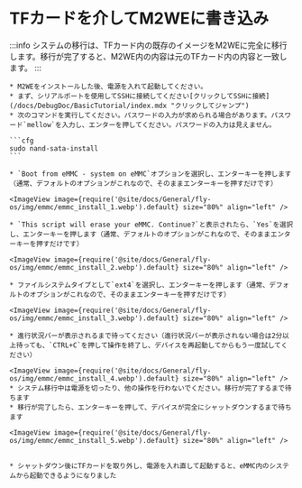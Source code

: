 
# TFカードを介してM2WEに書き込み

:::info
システムの移行は、TFカード内の既存のイメージをM2WEに完全に移行します。移行が完了すると、M2WE内の内容は元のTFカード内の内容と一致します。
:::

    * M2WEをインストールした後、電源を入れて起動してください。
    * まず、シリアルポートを使用してSSHに接続してください[クリックしてSSHに接続](/docs/DebugDoc/BasicTutorial/index.mdx "クリックしてジャンプ") 
    * 次のコマンドを実行してください。パスワードの入力が求められる場合があります。パスワード`mellow`を入力し、エンターを押してください。パスワードの入力は見えません。

    ```cfg
    sudo nand-sata-install
    ```

    * `Boot from eMMC - system on eMMC`オプションを選択し、エンターキーを押します（通常、デフォルトのオプションがこれなので、そのままエンターキーを押すだけです）

    <ImageView image={require('@site/docs/General/fly-os/img/emmc/emmc_install_1.webp').default} size="80%" align="left" />

    * `This script will erase your eMMC. Continue?`と表示されたら、`Yes`を選択し、エンターキーを押します（通常、デフォルトのオプションがこれなので、そのままエンターキーを押すだけです）

    <ImageView image={require('@site/docs/General/fly-os/img/emmc/emmc_install_2.webp').default} size="80%" align="left" />

    * ファイルシステムタイプとして`ext4`を選択し、エンターキーを押します（通常、デフォルトのオプションがこれなので、そのままエンターキーを押すだけです）

    <ImageView image={require('@site/docs/General/fly-os/img/emmc/emmc_install_3.webp').default} size="80%" align="left" />

    * 進行状況バーが表示されるまで待ってください（進行状況バーが表示されない場合は2分以上待っても、`CTRL+C`を押して操作を終了し、デバイスを再起動してからもう一度試してください）

    <ImageView image={require('@site/docs/General/fly-os/img/emmc/emmc_install_4.webp').default} size="80%" align="left" />
    * システム移行中は電源を切ったり、他の操作を行わないでください。移行が完了するまで待ちます
    * 移行が完了したら、エンターキーを押して、デバイスが完全にシャットダウンするまで待ちます

    <ImageView image={require('@site/docs/General/fly-os/img/emmc/emmc_install_5.webp').default} size="80%" align="left" />


    * シャットダウン後にTFカードを取り外し、電源を入れ直して起動すると、eMMC内のシステムから起動できるようになりました